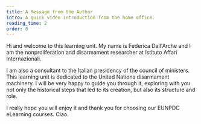 ```yaml
---
title: A Message from the Author
intro: A quick video introduction from the home office.
reading_time: 2
order: 0
---
```


<LectureVideo smil="lu18/lu18_vl0_author" poster="https://nonproliferation-elearning.eu/learningunits/disarmament-machinery/vid/lu18_vl0_author.jpg" provider="video-stream">

Hi and welcome to this learning unit. My name is Federica Dall'Arche and I am the nonproliferation and disarmament researcher at Istituto Affari Internazionali.

I am also a consultant to the Italian presidency of the council of ministers. This learning unit is dedicated to the United Nations disarmament machinery. I will be very happy to guide you through it, exploring with you not only the historical steps that led to its creation, but also its structure and role.

I really hope you will enjoy it and thank you for choosing our EUNPDC eLearning courses. Ciao.

</LectureVideo>
